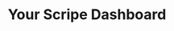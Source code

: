 ---
title: "Your Scripe Dashboard"
description: "Description of your new file."
icon: "house-user"
---